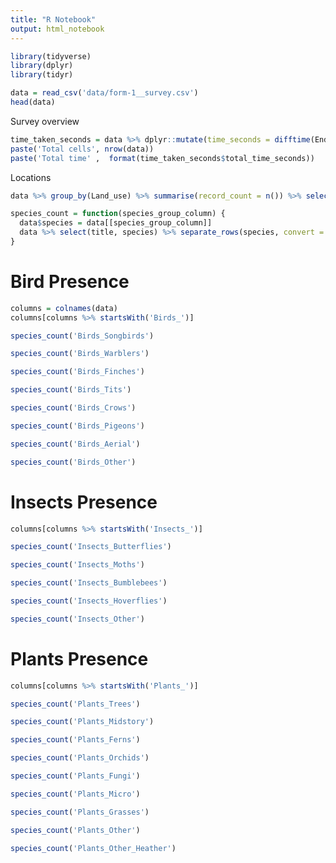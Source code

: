 ```yaml
---
title: "R Notebook"
output: html_notebook
---
```

```r
library(tidyverse)
library(dplyr)
library(tidyr)
```


```r
data = read_csv('data/form-1__survey.csv')
head(data)
```
Survey overview
```r
time_taken_seconds = data %>% dplyr::mutate(time_seconds = difftime(End_time, Start_time, units = "hours")) %>% summarise(total_time_seconds = sum(time_seconds))
paste('Total cells', nrow(data))
paste('Total time' ,  format(time_taken_seconds$total_time_seconds))
```

Locations
```r
data %>% group_by(Land_use) %>% summarise(record_count = n()) %>% select(Land_use, record_count) %>% arrange(desc(record_count))
```

```r
species_count = function(species_group_column) { 
  data$species = data[[species_group_column]]
  data %>% select(title, species) %>% separate_rows(species, convert = TRUE, sep = ",") %>% na.omit() %>% group_by(species) %>% mutate(species = trimws(species)) %>% summarise(cell_count = n()) %>% arrange(desc(cell_count))
}
```

# Bird Presence
```r
columns = colnames(data) 
columns[columns %>% startsWith('Birds_')]
```

```r
species_count('Birds_Songbirds')
```

```r
species_count('Birds_Warblers')
```

```r
species_count('Birds_Finches')
```

```r
species_count('Birds_Tits')
```

```r
species_count('Birds_Crows')
```

```r
species_count('Birds_Pigeons')
```

```r
species_count('Birds_Aerial')
```

```r
species_count('Birds_Other')
```

# Insects Presence
```r
columns[columns %>% startsWith('Insects_')]
```

```r
species_count('Insects_Butterflies')
```

```r
species_count('Insects_Moths')
```

```r
species_count('Insects_Bumblebees')
```

```r
species_count('Insects_Hoverflies')
```

```r
species_count('Insects_Other')
```

# Plants Presence
```r
columns[columns %>% startsWith('Plants_')]
```

```r
species_count('Plants_Trees')
```

```r
species_count('Plants_Midstory')
```

```r
species_count('Plants_Ferns')
```

```r
species_count('Plants_Orchids')
```

```r
species_count('Plants_Fungi')
```

```r
species_count('Plants_Micro')
```

```r
species_count('Plants_Grasses')
```

```r
species_count('Plants_Other')
```

```r
species_count('Plants_Other_Heather')
```

